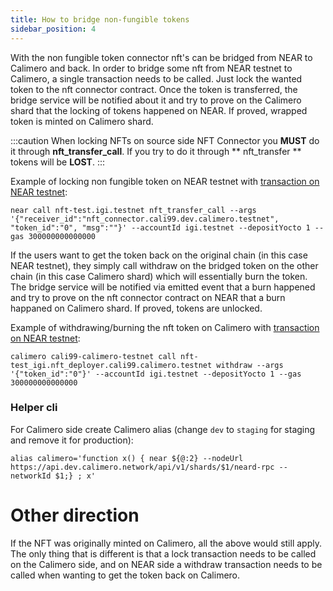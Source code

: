 ```yaml
---
title: How to bridge non-fungible tokens
sidebar_position: 4
---
```


With the non fungible token connector nft's can be bridged from NEAR to Calimero and back. In order to bridge some nft from NEAR testnet to Calimero, a single transaction needs to be called. Just lock the wanted token to the nft connector contract. Once the token is transferred, the bridge service will be notified about it and try to prove on the Calimero shard that the locking of tokens happened on NEAR. If proved, wrapped token is minted on Calimero shard.

:::caution
When locking NFTs on source side NFT Connector you **MUST** do it through **nft_transfer_call**. If you try to do it through ** nft_transfer ** tokens will be **LOST**.
:::

Example of locking non fungible token on NEAR testnet with [transaction on NEAR testnet](https://explorer.testnet.near.org/transactions/BNSeCbCqUN1WAh5mr7pAnaXsfDWMff4keYzQXZkR4YuP):
```
near call nft-test.igi.testnet nft_transfer_call --args '{"receiver_id":"nft_connector.cali99.dev.calimero.testnet", "token_id":"0", "msg":""}' --accountId igi.testnet --depositYocto 1 --gas 300000000000000
```

If the users want to get the token back on the original chain (in this case NEAR testnet), they simply call withdraw on the bridged token on the other chain (in this case Calimero shard) which will essentially burn the token. The bridge service will be notified via emitted event that a burn happened and try to prove on the nft connector contract on NEAR that a burn happaned on Calimero shard. If proved, tokens are unlocked.

Example of withdrawing/burning the nft token on Calimero with [transaction on NEAR testnet](https://explorer.testnet.near.org/transactions/87kTM6E4rtbDZtm91hhScPrjbu2GXWdwoBY4LBkDXLUs):
```
calimero cali99-calimero-testnet call nft-test_igi.nft_deployer.cali99.calimero.testnet withdraw --args '{"token_id":"0"}' --accountId igi.testnet --depositYocto 1 --gas 300000000000000
```


### Helper cli
For Calimero side create Calimero alias (change `dev` to `staging` for staging and remove it for production):
```
alias calimero='function x() { near ${@:2} --nodeUrl https://api.dev.calimero.network/api/v1/shards/$1/neard-rpc --networkId $1;} ; x'
```

# Other direction

If the NFT was originally minted on Calimero, all the above would still apply. The only thing that is different is that a lock transaction needs to be called on the Calimero side, and on NEAR side a withdraw transaction needs to be called when wanting to get the token back on Calimero.